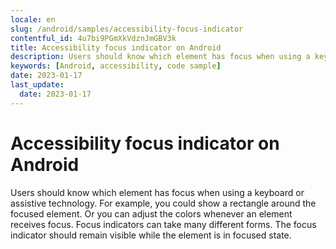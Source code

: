 ```yaml
---
locale: en
slug: /android/samples/accessibility-focus-indicator
contentful_id: 4u7bi9PGmXkVdznJmGBV3k
title: Accessibility focus indicator on Android
description: Users should know which element has focus when using a keyboard or assistive technology.
keywords: [Android, accessibility, code sample]
date: 2023-01-17
last_update:
  date: 2023-01-17
---
```


# Accessibility focus indicator on Android

Users should know which element has focus when using a keyboard or assistive technology. For example, you could show a rectangle around the focused element. Or you can adjust the colors whenever an element receives focus. Focus indicators can take many different forms. The focus indicator should remain visible while the element is in focused state.

<CodeSample id="accessibility-focus-indicator" platform="android" locale="en"/>
